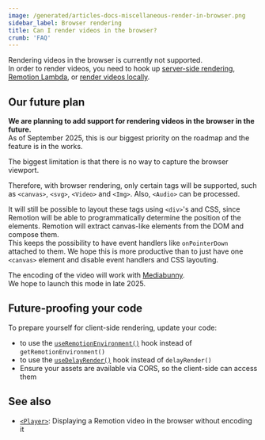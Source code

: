 ```yaml
---
image: /generated/articles-docs-miscellaneous-render-in-browser.png
sidebar_label: Browser rendering
title: Can I render videos in the browser?
crumb: 'FAQ'
---
```


Rendering videos in the browser is currently not supported.  
In order to render videos, you need to hook up [server-side rendering](/docs/ssr), [Remotion Lambda](/docs/lambda), or [render videos locally](/docs/render).

## Our future plan

**We are planning to add support for rendering videos in the browser in the future.**  
As of September 2025, this is our biggest priority on the roadmap and the feature is in the works.

The biggest limitation is that there is no way to capture the browser viewport.

Therefore, with browser rendering, only certain tags will be supported, such as `<canvas>`, `<svg>`, `<Video>` and `<Img>`. Also, `<Audio>` can be processed.

It will still be possible to layout these tags using `<div>`'s and CSS, since Remotion will be able to programmatically determine the position of the elements.
Remotion will extract canvas-like elements from the DOM and compose them.  
This keeps the possibility to have event handlers like `onPointerDown` attached to them. We hope this is more productive than to just have one `<canvas>` element and disable event handlers and CSS layouting.

The encoding of the video will work with [Mediabunny](/docs/mediabunny).  
We hope to launch this mode in late 2025.

## Future-proofing your code

To prepare yourself for client-side rendering, update your code:

- to use the [`useRemotionEnvironment()`](/docs/use-remotion-environment) hook instead of `getRemotionEnvironment()`
- to use the [`useDelayRender()`](/docs/use-delay-render) hook instead of `delayRender()`
- Ensure your assets are available via CORS, so the client-side can access them

## See also

- [`<Player>`](/player): Displaying a Remotion video in the browser without encoding it
